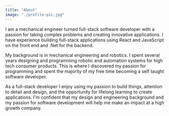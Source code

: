 ```yaml
---
title: "About"
image: "./profile-pic.jpg"
---
```



I am a mechanical engineer turned full-stack software developer with a passion for taking complex problems and creating innovative applications. I have experience building full-stack applications using React and JavaScript on the front end and .Net for the backend.

My background is in mechanical engineering and robotics. I spent several years designing and programming robotic and automation systems for high tech consumer products. This is where I discovered my passion for programming and spent the majority of my free time becoming a self taught software developer.

As a full-stack developer I enjoy using my passion to build things, attention to detail and design, and the opportunity for lifelong learning to create applications. I'm confident that my design and engineering background and my passion for software development will help me make an impact at a high growth company.
